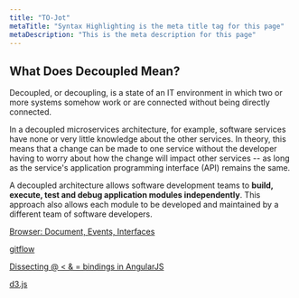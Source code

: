 ```yaml
---
title: "TO-Jot"
metaTitle: "Syntax Highlighting is the meta title tag for this page"
metaDescription: "This is the meta description for this page"
---
```



## What Does Decoupled Mean?

Decoupled, or decoupling, is a state of an IT environment in which two or more systems somehow work or are connected without being directly connected.

In a decoupled microservices architecture, for example, software services have none or very little knowledge about the other services. In theory, this means that a change can be made to one service without the developer having to worry about how the change will impact other services -- as long as the service's application programming interface (API) remains the same.

A decoupled architecture allows software development teams to **build, execute, test and debug application modules independently**. This approach also allows each module to be developed and maintained by a different team of software developers.




[Browser: Document, Events, Interfaces](https://javascript.info/ui)


[gitflow](https://www.atlassian.com/git/tutorials/comparing-workflows/gitflow-workflow)


[Dissecting @ < & = bindings in AngularJS](https://blog.krawaller.se/posts/dissecting-bindings-in-angularjs/)


[d3.js](https://www.d3-graph-gallery.com/intro_d3js.html)
